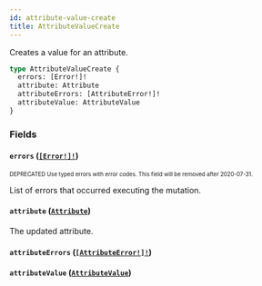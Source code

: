```yaml
---
id: attribute-value-create
title: AttributeValueCreate
---
```


Creates a value for an attribute.

```graphql
type AttributeValueCreate {
  errors: [Error!]!
  attribute: Attribute
  attributeErrors: [AttributeError!]!
  attributeValue: AttributeValue
}
```

### Fields

#### `errors` ([`[Error!]!`](/api-reference/objects/error.mdx))

<sub><sup><span className="deprecatedTag">DEPRECATED</span> Use typed errors with error codes. This field will be removed after 2020-07-31.</sup></sub>

List of errors that occurred executing the mutation.

#### `attribute` ([`Attribute`](/api-reference/objects/attribute.mdx))

The updated attribute.

#### `attributeErrors` ([`[AttributeError!]!`](/api-reference/objects/attribute-error.mdx))

#### `attributeValue` ([`AttributeValue`](/api-reference/objects/attribute-value.mdx))
